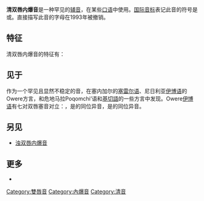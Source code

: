 {{Infobox IPA
|above = 清双唇内爆音
|ipa symbol = ɓ̥
|ipa symbol2 = ƥ
|ipa symbol3 = pʼ↓}}
'''清双唇内爆音'''是一种罕见的[[辅音|辅音]]，在某些[[口语|口语]]中使用。[[国际音标|国际音标]]表记此音的符号是{{angbr IPA|ɓ̥}}或{{angbr IPA|pʼ↓}}。直接描写此音的字母{{angbr IPA|ƥ}}在1993年被撤销。

==特征==
清双唇内爆音的特征有：

{{plosive}}
{{bilabial}}
{{voiceless short}}
{{oral}}
{{central-lateral}}
{{voiceless implosive}}

== 见于 ==
作为一个罕见且显然不稳定的音，{{IPA|/ɓ̥/}}在塞内加尔的[[塞雷尔语|塞雷尔语]]、尼日利亚[[伊博语|伊博语]]的Owere方言，和危地马拉Poqomchi’语和[[基切語|基切語]]的一些方言中发现。Owere[[伊博语|伊博语]]有七对双唇塞音对立：{{IPA|/pʰ p ɓ̥ bʱ b ɓ m/}}，{{IPA|[ɓ̥]}}是{{IPA|[k͡p]}}的同位异音，{{IPA|[ɓ]}}是{{IPA|[ɡ͡b]}}的同位异音。

== 另见 ==
* [[浊双唇内爆音|浊双唇内爆音]]

==更多==
* {{phoible|ɓ̥}}

{{IPA navigation}}

[[Category:雙唇音|Category:雙唇音]]
[[Category:內爆音|Category:內爆音]]
[[Category:清音|Category:清音]]
